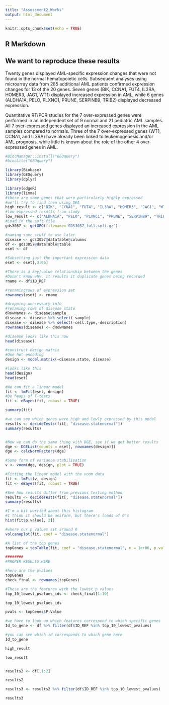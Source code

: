 ---
title: "Assessment2_Works"
output: html_document
---

```{r setup, include=FALSE}
knitr::opts_chunk$set(echo = TRUE)
```

## R Markdown

## We want to reproduce these results

Twenty genes displayed AML-specific expression changes that were not found in the normal hematopoietic cells. Subsequent analyses using microarray data from 285 additional AML patients confirmed expression changes for 13 of the 20 genes. Seven genes (BIK, CCNA1, FUT4, IL3RA, HOMER3, JAG1, WT1) displayed increased expression in AML, while 6 genes (ALDHA1A, PELO, PLXNC1, PRUNE, SERPINB9, TRIB2) displayed decreased expression. 

Quantitative RT/PCR studies for the 7 over-expressed genes were performed in an independent set of 9 normal and 21 pediatric AML samples. All 7 over-expressed genes displayed an increased expression in the AML samples compared to normals. Three of the 7 over-expressed genes (WT1, CCNA1, and IL3RA) have already been linked to leukemogenesis and/or AML prognosis, while little is known about the role of the other 4 over-expressed genes in AML.

```{r}
#BiocManager::install("GEOquery")
#biocLite("GEOquery")

library(Biobase)
library(GEOquery)
library(dplyr)

library(edgeR)
library(limma)
#these are some genes that were particularly highly expressed
#we'll try to find them using DEA
high_result <- c("BIK", "CCNA1", "FUT4", "IL3RA", "HOMER3", "JAG1", "WT1")
#low expressed results from study
low_result <- c("ALDHA1A", "PELO", "PLXNC1", "PRUNE", "SERPINB9", "TRIB2")
#Load in the soft file
gds3057 <- getGEO(filename='GDS3057_full.soft.gz')

#naming some stuff to use later
disease <- gds3057@dataTable@columns
df <- gds3057@dataTable@table
eset <- df

#Subsetting just the important expression data
eset <- eset[,3:66]

#There is a key/value relationship between the genes
#Donm't know why, it results it duplicate genes being recorded
rname <- df$ID_REF

#renamingrows of expression set
rownames(eset) <- rname

#dropping unncessary info
#renaming rows of disease state
dRowNames <- disease$sample
disease <- disease %>% select(-sample)
disease <- disease %>% select(-cell.type,-description)
rownames(disease) <- dRowNames

#disease looks like this now
head(disease)

#construct design matrix
#One hot encoding
design <- model.matrix(~disease.state, disease)

#looks like this
head(design)
head(eset)

#We can fit a linear model
fit <- lmFit(eset, design)
#Do heaps of T-tests
fit <- eBayes(fit, robust = TRUE)

summary(fit)

#we can see which genes were high and lowly expressed by this model
results <- decideTests(fit[, "disease.statenormal"])
summary(results)


#Now we can do the same thing with DGE, see if we get better results
dge <- DGEList(counts = eset[, rownames(design)])
dge <- calcNormFactors(dge)

#Some form of variance stabilisation
v <- voom(dge, design, plot = TRUE)

#Fitting the linear model with the voom data
fit <- lmFit(v, design)
fit <- eBayes(fit, robust = TRUE)

#See how results differ from previous testing method
results <- decideTests(fit[, "disease.statenormal"])
summary(results)

#I'm a bit worried about this histogram
#I think it should be uniform, but there's loads of 0's
hist(fit$p.value[, 2])

#where our p values sit around 0
volcanoplot(fit, coef = "disease.statenormal")

#A list of the top genes
topGenes = topTable(fit, coef = "disease.statenormal", n = 1e+06, p.value = 0.05)

########
#PROPER RESULTS HERE

#here are the pvalues
topGenes
check_final <- rownames(topGenes)

#These are the features with the lowest p values
top_10_lowest_pvalues_ids <- check_final[1:10]

top_10_lowest_pvalues_ids

pvals <- topGenes$P.Value

#we have to look up which features correspond to which specific genes
Id_to_gene <- df %>% filter(df$ID_REF %in% top_10_lowest_pvalues)

#you can see which id corresponds to which gene here
Id_to_gene

high_result

low_result


results2 <- df[,1:2]

results2

results3 <- results2 %>% filter(df$ID_REF %in% top_10_lowest_pvalues)

results3 


```

